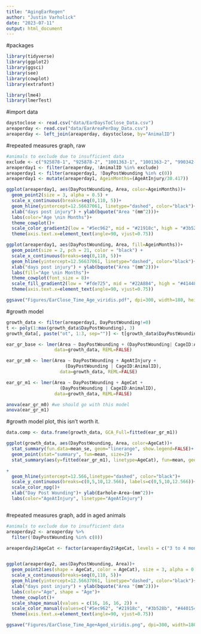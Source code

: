 ```yaml
---
title: "AgingEarRegen"
author: "Justin Varholick"
date: "2023-07-11"
output: html_document
---
```

#packages
```r
library(tidyverse)
library(ggplot2)
library(ggsci)
library(see)
library(cowplot)
library(extrafont)

library(lme4)
library(lmerTest)

```

#import data
```r
daystoclose <- read.csv("data/EarDaysToClose_Data.csv")
areaperday <- read.csv("data/EarAreaPerDay_Data.csv")
areaperday <- left_join(areaperday, daystoclose, by="AnimalID")
```

#repeated measures graph, raw
```r

#animals to exclude due to insufficient data
exclude <- c("925878-1", "925878-2", "1001363-1", "1001363-2", "990342-1", "990342-2")
areaperday1 <- filter(areaperday, !AnimalID %in% exclude)
areaperday1 <- filter(areaperday1, !DayPostWounding %in% c(0))
areaperday1 <- mutate(areaperday1, AgeinMonths=(AgeAtInjury/30.417))

ggplot(areaperday1, aes(DayPostWounding, Area, color=AgeinMonths))+
  geom_point2(size = 3, alpha = 0.5) +
  scale_x_continuous(breaks=seq(0,110, 5))+
  geom_hline(yintercept=12.56637061, linetype="dashed", color="black")+
  xlab("days post injury") + ylab(bquote("Area "(mm^2)))+
  labs(color="Age \nin Months")+
  theme_cowplot()+
  scale_color_gradient2(low = "#5ec962", mid = "#21918c", high = "#3b528b", midpoint = 6) +
  theme(axis.text.x=element_text(angle=90, vjust=0.75))

ggplot(areaperday1, aes(DayPostWounding, Area, fill=AgeinMonths))+
  geom_point(size = 2, pch = 21, color = "black") +
  scale_x_continuous(breaks=seq(0,110, 5))+
  geom_hline(yintercept=12.56637061, linetype="dashed", color="black")+
  xlab("days post injury") + ylab(bquote("Area "(mm^2)))+
  labs(fill="Age \nin Months")+
  theme_cowplot(font_size = 8)+
  scale_fill_gradient2(low = "#fde725", mid = "#22A884", high = "#414487", midpoint = 6) +
  theme(axis.text.x=element_text(angle=90, vjust=0.75))

ggsave("Figures/EarClose_Time_Age_viridis.pdf", dpi=300, width=180, height=90, unit="mm")

```

#growth model
```r
growth_data <- filter(areaperday1, DayPostWounding!=0)
t <- poly(1:max(growth_data$DayPostWounding), 3)
growth_data[, paste("ot", 1:3, sep="")] <- t[growth_data$DayPostWounding, 1:3]

ear_gr_base <- lmer(Area ~ DayPostWounding + (DayPostWounding| CageID:AnimalID),
                  data=growth_data, REML=FALSE)

ear_gr_m0 <- lmer(Area ~ DayPostWounding + AgeAtInjury +
                      (DayPostWounding | CageID:AnimalID),
                    data=growth_data, REML=FALSE)

ear_gr_m1 <- lmer(Area ~ DayPostWounding + AgeCat + 
                    (DayPostWounding | CageID:AnimalID),
                  data=growth_data, REML=FALSE)

anova(ear_gr_m0) #we should go with this model
anova(ear_gr_m1)
```
#growth model plot, this isn't worth it.
```r
data.comp <- data.frame(growth_data, GCA_Full=fitted(ear_gr_m1))

ggplot(growth_data, aes(DayPostWounding, Area, color=AgeCat))+
  stat_summary(fun.data=mean_se, geom="linerange", show.legend=FALSE)+
  geom_point(stat="summary", fun=mean, size=2)+
  stat_summary(aes(y=fitted(ear_gr_m1), linetype=AgeCat), fun=mean, geom="line", size=1.25)

+
  geom_hline(yintercept=12.566,linetype="dashed", color="black")+
  scale_y_continuous(breaks=c(0,5,10,12.566), labels=c(0,5,10,12.566))+
  scale_color_npg()+
  xlab("Day Post Wounding")+ ylab(Earhole~Area~(mm^2))+
  labs(color="AgeAtInjury", linetype="AgeAtInjury")



```
#repeated measures graph, add in aged animals
```r

#animals to exclude due to insufficient data
areaperday2 <- areaperday %>% 
  filter(!DayPostWounding %in% c(0))

areaperday2$AgeCat <- factor(areaperday2$AgeCat, levels = c("3 to 4 months", "4.5 to 6 months", "6.5 to 9 months", "≥ 22 months"))


ggplot(areaperday2, aes(DayPostWounding, Area))+
  geom_point2(aes(shape = AgeCat, color = AgeCat), size = 3, alpha = 0.5)+ 
  scale_x_continuous(breaks=seq(0,110, 5))+
  geom_hline(yintercept=12.56637061, linetype="dashed", color="black")+
  xlab("days post injury") + ylab(bquote("Area "(mm^2)))+
  labs(color="Age", shape = "Age")+
  theme_cowplot()+
  scale_shape_manual(values = c(16, 16, 16, 2)) +
  scale_color_manual(values=c("#5ec962", "#21918c", "#3b528b", "#440154"))+
  theme(axis.text.x=element_text(angle=90, vjust=0.75))

ggsave("Figures/EarClose_Time_Age+Aged_viridis.png", dpi=300, width=180, height=90, unit="mm")
```

